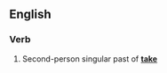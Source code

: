 ==English==

===Verb===
{{head|en|verb form}}

# {{context|archaic|lang=en}} Second-person singular past of '''[[take]]'''